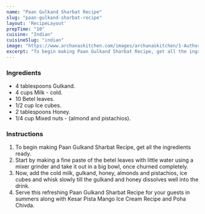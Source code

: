 ---
name: "Paan Gulkand Sharbat Recipe"
slug: "paan-gulkand-sharbat-recipe"
layout: 'RecipeLayout'
prepTime: "10"
cuisine: "Indian"
cuisineSlug: "indian"
image: "https://www.archanaskitchen.com/images/archanaskitchen/1-Author/nithya.anantham/Paan_Gulkand_Sherbath_Recipe_1600.jpg"
excerpt: "To begin making Paan Gulkand Sharbat Recipe, get all the ingredients ready"
---

### Ingredients

- 4 tablespoons Gulkand.
- 4 cups Milk - cold.
- 10 Betel leaves.
- 1/2 cup Ice cubes.
- 2 tablespoons Honey.
- 1/4 cup Mixed nuts - (almond and pistachios).

### Instructions

1. To begin making Paan Gulkand Sharbat Recipe, get all the ingredients ready.
1. Start by making a fine paste of the betel leaves with little water using a mixer grinder and take it out in a big bowl, once churned completely.
1. Now, add the cold milk, gulkand, honey, almonds and pistachios, ice cubes and whisk slowly till the gulkand and honey dissolves well into the drink.
1. Serve this refreshing Paan Gulkand Sharbat Recipe for your guests in summers along with Kesar Pista Mango Ice Cream Recipe and Poha Chivda.
